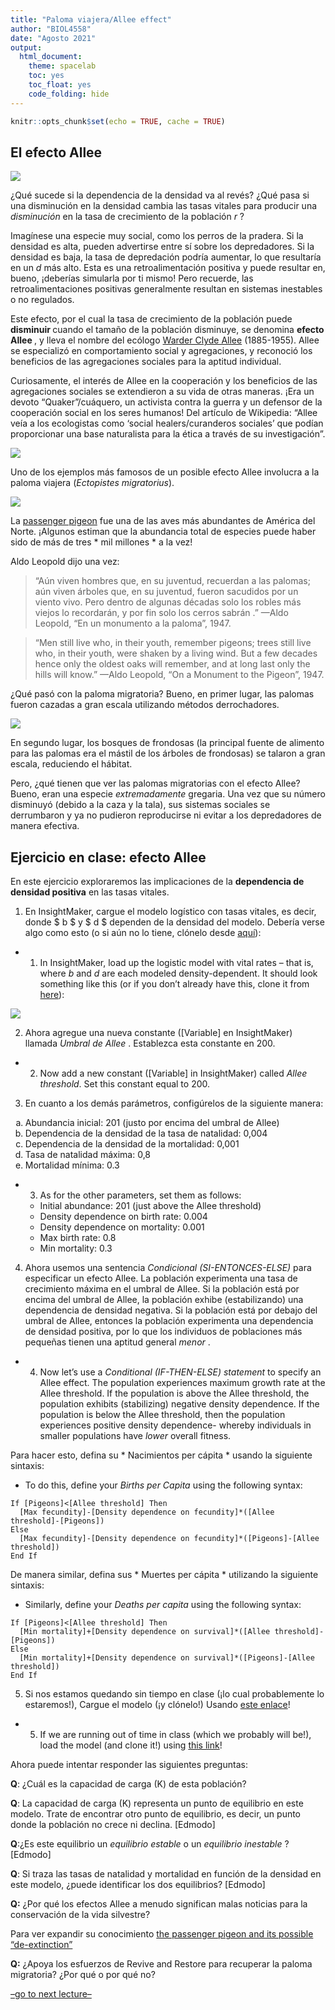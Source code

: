 ```yaml
---
title: "Paloma viajera/Allee effect"
author: "BIOL4558"
date: "Agosto 2021"
output: 
  html_document: 
    theme: spacelab
    toc: yes
    toc_float: yes
    code_folding: hide
---
```


```r
knitr::opts_chunk$set(echo = TRUE, cache = TRUE)
```

## El efecto Allee

![](figures/prairie_dogs3.jpg)


¿Qué sucede si la dependencia de la densidad va al revés? ¿Qué pasa si una disminución en la densidad cambia las tasas vitales para producir una *disminución * en la tasa de crecimiento de la población *r *?

Imagínese una especie muy social, como los perros de la pradera. Si la densidad es alta, pueden advertirse entre sí sobre los depredadores. Si la densidad es baja, la tasa de depredación podría aumentar, lo que resultaría en un *d * más alto. Esta es una retroalimentación positiva y puede resultar en, bueno, ¡deberías simularla por ti mismo! Pero recuerde, las retroalimentaciones positivas generalmente resultan en sistemas inestables o no regulados.

Este efecto, por el cual la tasa de crecimiento de la población puede **disminuir ** cuando el tamaño de la población disminuye, se denomina **efecto Allee **, y lleva el nombre del ecólogo [Warder Clyde Allee](https://en.wikipedia.org/wiki/Warder_Clyde_Allee) (1885-1955). Allee se especializó en comportamiento social y agregaciones, y reconoció los beneficios de las agregaciones sociales para la aptitud individual.


Curiosamente, el interés de Allee en la cooperación y los beneficios de las agregaciones sociales se extendieron a su vida de otras maneras. ¡Era un devoto "Quaker"/cuáquero, un activista contra la guerra y un defensor de la cooperación social en los seres humanos! Del artículo de Wikipedia: "Allee veía a los ecologistas como 'social healers/curanderos sociales' que podían proporcionar una base naturalista para la ética a través de su investigación".


![](figures/Allee1.jpg)




Uno de los ejemplos más famosos de un posible efecto Allee involucra a la paloma viajera (*Ectopistes migratorius*).  


![](figures/PP2.jpg)

La [passenger pigeon](https://en.wikipedia.org/wiki/Passenger_pigeon) fue una de las aves más abundantes de América del Norte. ¡Algunos estiman que la abundancia total de especies puede haber sido de más de tres * mil millones * a la vez!

Aldo Leopold dijo una vez:

> "Aún viven hombres que, en su juventud, recuerdan a las palomas; aún viven árboles que, en su juventud, fueron sacudidos por un viento vivo. Pero dentro de algunas décadas solo los robles más viejos lo recordarán, y por fin solo los cerros sabrán . " —Aldo Leopold, "En un monumento a la paloma", 1947. 

> "Men still live who, in their youth, remember pigeons; trees still live who, in their youth, were shaken by a living wind. But a few decades hence only the oldest oaks will remember, and at long last only the hills will know."   —Aldo Leopold, “On a Monument to the Pigeon", 1947.


¿Qué pasó con la paloma migratoria? Bueno, en primer lugar, las palomas fueron cazadas a gran escala utilizando métodos derrochadores.

![](figures/PP1.jpg)

En segundo lugar, los bosques de frondosas (la principal fuente de alimento para las palomas era el mástil de los árboles de frondosas) se talaron a gran escala, reduciendo el hábitat.

Pero, ¿qué tienen que ver las palomas migratorias con el efecto Allee? Bueno, eran una especie *extremadamente* gregaria. Una vez que su número disminuyó (debido a la caza y la tala), sus sistemas sociales se derrumbaron y ya no pudieron reproducirse ni evitar a los depredadores de manera efectiva.

## Ejercicio en clase: efecto Allee

En este ejercicio exploraremos las implicaciones de la **dependencia de densidad positiva** en las tasas vitales.

1. En InsightMaker, cargue el modelo logístico con tasas vitales, es decir, donde $ b $ y $ d $ dependen de la densidad del modelo. Debería verse algo como esto (o si aún no lo tiene, clónelo desde [aquí](https://insightmaker.com/insight/70353/Logistic-Growth-1#)):

- 1. In InsightMaker, load up the logistic model with vital rates -- that is, where $b$ and $d$ are each modeled density-dependent.  It should look something like this (or if you don't already have this, clone it from [here](https://insightmaker.com/insight/70353/Logistic-Growth-1#)):

![](figures/IM5.jpg)


2. Ahora agregue una nueva constante ([Variable] en InsightMaker) llamada *Umbral de Allee *. Establezca esta constante en 200.


- 2. Now add a new constant ([Variable] in InsightMaker) called *Allee threshold*. Set this constant equal to 200.


3. En cuanto a los demás parámetros, configúrelos de la siguiente manera:

a. Abundancia inicial: 201 (justo por encima del umbral de Allee)
b. Dependencia de la densidad de la tasa de natalidad: 0,004
c. Dependencia de la densidad de la mortalidad: 0,001
d. Tasa de natalidad máxima: 0,8
e. Mortalidad mínima: 0.3

- 3. As for the other parameters, set them as follows:    
    - Initial abundance: 201 (just above the Allee threshold) 
    - Density dependence on birth rate: 0.004    
    - Density dependence on mortality: 0.001   
    - Max birth rate: 0.8   
    - Min mortality: 0.3   


4. Ahora usemos una sentencia *Condicional (SI-ENTONCES-ELSE) * para especificar un efecto Allee. La población experimenta una tasa de crecimiento máxima en el umbral de Allee. Si la población está por encima del umbral de Allee, la población exhibe (estabilizando) una dependencia de densidad negativa. Si la población está por debajo del umbral de Allee, entonces la población experimenta una dependencia de densidad positiva, por lo que los individuos de poblaciones más pequeñas tienen una aptitud general *menor *. 


- 4. Now let's use a *Conditional (IF-THEN-ELSE) statement* to specify an Allee effect. The population experiences maximum growth rate at the Allee threshold. If the population is above the Allee threshold, the population exhibits (stabilizing) negative density dependence. If the population is below the Allee threshold, then the population experiences positive density dependence- whereby individuals in smaller populations have *lower* overall fitness. 


Para hacer esto, defina su * Nacimientos per cápita * usando la siguiente sintaxis:

- To do this, define your *Births per Capita* using the following syntax:

```
If [Pigeons]<[Allee threshold] Then
  [Max fecundity]-[Density dependence on fecundity]*([Allee threshold]-[Pigeons])
Else
  [Max fecundity]-[Density dependence on fecundity]*([Pigeons]-[Allee threshold])
End If
```

De manera similar, defina sus * Muertes per cápita * utilizando la siguiente sintaxis:

- Similarly, define your *Deaths per capita* using the following syntax:

```
If [Pigeons]<[Allee threshold] Then
  [Min mortality]+[Density dependence on survival]*([Allee threshold]-[Pigeons])
Else
  [Min mortality]+[Density dependence on survival]*([Pigeons]-[Allee threshold])
End If
```

5. Si nos estamos quedando sin tiempo en clase (¡lo cual probablemente lo estaremos!), Cargue el modelo (¡y clónelo!) Usando [este enlace](https://insightmaker.com/insight/71147/Allee-Effect -1 #)!

- 5. If we are running out of time in class (which we probably will be!), load the model (and clone it!) using [this link](https://insightmaker.com/insight/71147/Allee-Effect-1#)!    

Ahora puede intentar responder las siguientes preguntas:


**Q**: ¿Cuál es la capacidad de carga (K) de esta población?

**Q**: La capacidad de carga (K) representa un punto de equilibrio en este modelo. Trate de encontrar otro punto de equilibrio, es decir, un punto donde la población no crece ni declina. [Edmodo]

**Q**:¿Es este equilibrio un *equilibrio estable * o un *equilibrio inestable *? [Edmodo]

**Q**: Si traza las tasas de natalidad y mortalidad en función de la densidad en este modelo, ¿puede identificar los dos equilibrios? [Edmodo]

**Q:** ¿Por qué los efectos Allee a menudo significan malas noticias para la conservación de la vida silvestre?


Para ver expandir su conocimiento [the passenger pigeon and its possible "de-extinction"](http://www.audubon.org/magazine/may-june-2014/why-passenger-pigeon-went-extinct)

**Q:** ¿Apoya los esfuerzos de Revive and Restore para recuperar la paloma migratoria? ¿Por qué o por qué no?


[--go to next lecture--](LECTURE6.html)
























